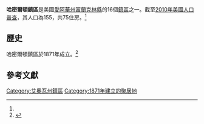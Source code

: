 {{Infobox settlement
|official_name            = 哈密爾頓鎮區
|native_name              = Hamilton Township
|settlement_type          = [[鎮區_(美國)|鎮區]]
|nickname                 = 
|motto                    =

<!-- Images -->
|image_skyline            = 
|imagesize                = 
|image_caption            = 
|image_flag               = 
|image_seal               =

<!-- Maps -->
|image_map                = Map_highlighting_Hamilton_Township,_Franklin_County,_Iowa.svg
|mapsize                  = 250px
|map_caption              = 在富蘭克林縣中的位置
|image_map1               = 
|mapsize1                 = 
|map_caption1             =

<!-- Location -->
|subdivision_type         = [[世界地理索引|国家]]
|subdivision_name         = {{USA}}
|subdivision_type1        = [[美国行政区划|州]]
|subdivision_name1        = {{flag|Iowa}}
|subdivision_type2        = [[愛阿華州县级行政区列表|縣]]
|subdivision_name2        = [[富蘭克林縣_(愛阿華州)|富蘭克林縣]]
|government_footnotes     = 
|leader_title             = 
|leader_name              = 
|leader_title1            = 
|leader_name1             = 
|established_title        = 
|established_date         =

<!-- Area -->
|area_footnotes           = 
|area_magnitude           = 
|unit_pref                = Imperial
|area_total_sq_mi         = 36.22
|area_land_sq_mi          = 36.22
|area_water_sq_mi         = 0
|area_water_percent       = 0%

<!-- Population -->
|population_as_of         = [[2010年美國人口普查|2010]]
|population_footnotes     = <ref name="Gazetteer">{{cite web|title=2010 Census Gazetteer|url=https://www.census.gov/geo/maps-data/data/docs/gazetteer/county_sub_list_19.txt|publisher=[[United_States_Census_Bureau|United States Census Bureau]]|accessdate=2014-02-21|archive-date=2014-02-23|archive-url=https://web.archive.org/web/20140223183305/http://www.census.gov/geo/maps-data/data/docs/gazetteer/county_sub_list_19.txt|dead-url=no}}</ref>
|population_total         = 155
|population_density_sq_mi = 4.3

<!-- General information -->
|elevation_footnotes      = 
|elevation_m              = 374
|elevation_ft             = 1227
|coordinates              = {{coord|42|41|15|N|93|19|15|W|region:US-IA|display=inline,title}}

<!-- Area/postal codes & others -->
|timezone                 = 
|utc_offset               = 
|timezone_DST             = 
|utc_offset_DST           = 
|postal_code_type         = [[美國郵區編號|郵區編號]]
|postal_code              = 50071, 50441, 50452
|area_code                = 
|blank_name               = [[地名信息系统|GNIS ID]]
|blank_info               = 0467992
|website                  = 
|footnotes                = 
}}

'''哈密爾頓鎮區'''是美國[[愛阿華州|愛阿華州]][[富蘭克林縣_(愛阿華州)|富蘭克林縣]]的16個[[鎮區_(美國)|鎮區]]之一。截至[[2010年美國人口普查|2010年美國人口普查]]，其人口為155，共75住房。<ref name="Gazetteer"/>

== 歷史 ==
哈密爾頓鎮區於1871年成立。<ref>{{cite book | url=https://books.google.com/books?id=snoUAAAAYAAJ&pg=PA308#v=onepage&q&f=false | title=History of Franklin County, Iowa: A Record of Settlement, Organization, Progress and Achievement, Volume 1 | publisher=S. J. Clarke Publishing Company | author=Stuart, I. L. | year=1914 | pages=308–309 | access-date=2020-07-11 | archive-date=2020-07-26 | archive-url=https://web.archive.org/web/20200726230146/https://books.google.com/books?id=snoUAAAAYAAJ&pg=PA308#v=onepage&q&f=false | dead-url=no }}</ref>
== 參考文獻 ==
{{reflist}}

{{富蘭克林縣 (愛荷華州)}}

[[Category:艾奧瓦州鎮區|Category:艾奧瓦州鎮區]]
[[Category:1871年建立的聚居地|Category:1871年建立的聚居地]]